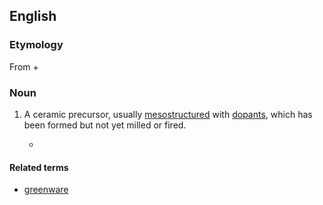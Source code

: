 {{also|green body}}
==English==

===Etymology===
From {{m|en|green||undried, raw}} + {{m|en|body||physical object}}

===Noun===
{{en-noun}}

# {{lb|en|ceramics|nanotechnology}} A ceramic precursor, usually [[mesostructured]] with [[dopant]]s, which has been formed but not yet milled or fired.
#* {{quote-book
|en
|year=2004
|author=James A. Schwarz, Cristian I. Contescu, Karol Putyera
|title=Dekker Encyclopedia of Nanoscience and Nanotechnology
|isbn=0824750489
|url=http://books.google.com/books?id=3PBv7pTesJQC
|page=1127
|passage=For metal dopants, the surfactant can be removed by calcining the '''greenbody''', resulting in an anchored metal silicate.}}

====Related terms====
* [[greenware]]